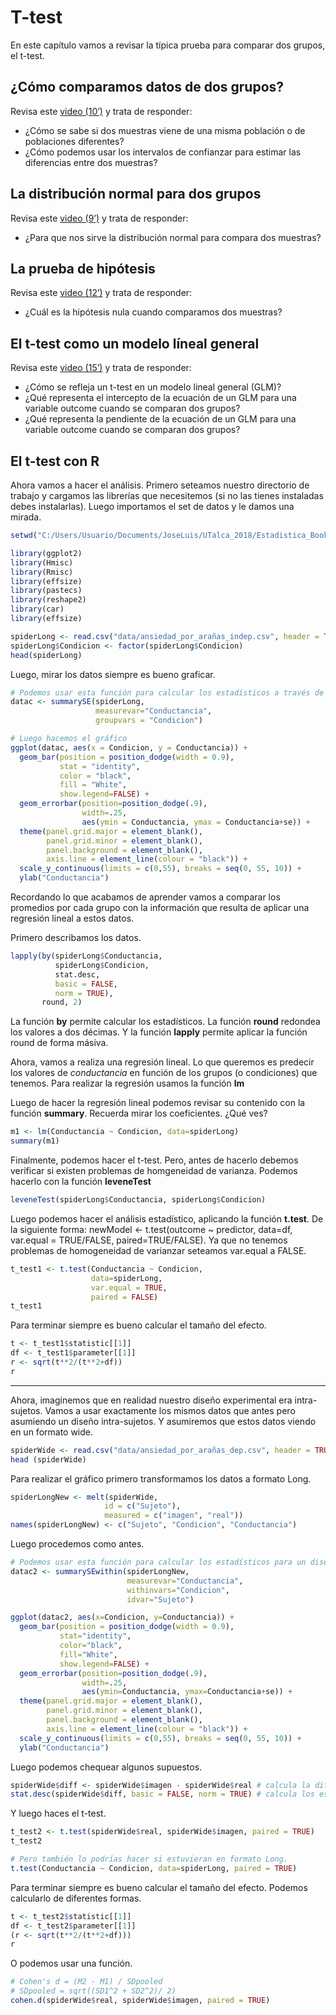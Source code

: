 # T-test

En este capítulo vamos a revisar la típica prueba para comparar dos grupos, el t-test.

## ¿Cómo comparamos datos de dos grupos?
Revisa este <a href="https://www.youtube.com/watch?v=3JKMXCpQvzw" target="_blank">video (10')</a> y trata de responder:

- ¿Cómo se sabe si dos muestras viene de una misma población o de poblaciones diferentes?
- ¿Cómo podemos usar los intervalos de confianzar para estimar las diferencias entre dos muestras?

## La distribución normal para dos grupos
Revisa este <a href="https://www.youtube.com/watch?v=nUutIbaRWCQ" target="_blank">video (9')</a> y trata de responder:

- ¿Para que nos sirve la distribución normal para compara dos muestras?

## La prueba de hipótesis
Revisa este <a href="https://www.youtube.com/watch?v=L3SbEqzEWW0" target="_blank">video (12')</a> y trata de responder:

- ¿Cuál es la hipótesis nula cuando comparamos dos muestras?

## El t-test como un modelo líneal general
Revisa este <a href="https://www.youtube.com/watch?v=RS79Z69iu5U" target="_blank">video (15')</a> y trata de responder:

- ¿Cómo se refleja un t-test en un modelo lineal general (GLM)?
- ¿Qué representa el intercepto de la ecuación de un GLM para una variable outcome cuando se comparan dos grupos?
- ¿Qué representa la pendiente de la ecuación de un GLM para una variable outcome cuando se comparan dos grupos?

## El t-test con R

Ahora vamos a hacer el análisis. Primero seteamos nuestro directorio de trabajo y cargamos las librerías que necesitemos (si no las tienes instaladas debes instalarlas). Luego importamos el set de datos y le damos una mirada.

```r
setwd("C:/Users/Usuario/Documents/JoseLuis/UTalca_2018/Estadistica_Bookdown/estadistica")

library(ggplot2)
library(Hmisc)
library(Rmisc)
library(effsize)
library(pastecs)
library(reshape2)
library(car)
library(effsize)
```

```r
spiderLong <- read.csv("data/ansiedad_por_arañas_indep.csv", header = TRUE) # load data
spiderLong$Condicion <- factor(spiderLong$Condicion)
head(spiderLong)
```

Luego, mirar los datos siempre es bueno graficar.

```r
# Podemos usar esta función para calcular los estadísticos a través de los participantes.
datac <- summarySE(spiderLong, 
                   measurevar="Conductancia", 
                   groupvars = "Condicion")

# Luego hacemos el gráfico
ggplot(datac, aes(x = Condicion, y = Conductancia)) +
  geom_bar(position = position_dodge(width = 0.9),
           stat = "identity", 
           color = "black", 
           fill = "White", 
           show.legend=FALSE) +
  geom_errorbar(position=position_dodge(.9), 
                width=.25, 
                aes(ymin = Conductancia, ymax = Conductancia+se)) +
  theme(panel.grid.major = element_blank(), 
        panel.grid.minor = element_blank(),
        panel.background = element_blank(), 
        axis.line = element_line(colour = "black")) +
  scale_y_continuous(limits = c(0,55), breaks = seq(0, 55, 10)) +
  ylab("Conductancia")
```

Recordando lo que acabamos de aprender vamos a comparar los promedios por cada grupo con la información que resulta de aplicar una regresión lineal a estos datos.

Primero describamos los datos.

```r
lapply(by(spiderLong$Conductancia, 
          spiderLong$Condicion, 
          stat.desc, 
          basic = FALSE, 
          norm = TRUE), 
       round, 2)
```

La función **by** permite calcular los estadísticos. La función **round** redondea los valores a dos décimas. Y la función **lapply** permite aplicar la función round de forma másiva.

Ahora, vamos a realiza una regresión lineal. Lo que queremos es predecir los valores de *conductancia* en función de los grupos (o condiciones) que tenemos. Para realizar la regresión usamos la función **lm**

Luego de hacer la regresión lineal podemos revisar su contenido con la función **summary**.
Recuerda mirar los coeficientes. ¿Qué ves?

```r
m1 <- lm(Conductancia ~ Condicion, data=spiderLong)
summary(m1)
```

Finalmente, podemos hacer el t-test. Pero, antes de hacerlo debemos verificar si existen problemas de homgeneidad de varianza. Podemos hacerlo con la función **leveneTest**

```r
leveneTest(spiderLong$Conductancia, spiderLong$Condicion)
```

Luego podemos hacer el análisis estadístico, aplicando la función **t.test**.
De la siguiente forma: newModel <- t.test(outcome ~ predictor, data=df, var.equal = TRUE/FALSE, paired=TRUE/FALSE).
Ya que no tenemos problemas de homogeneidad de varianzar seteamos var.equal a FALSE.

```r
t_test1 <- t.test(Conductancia ~ Condicion, 
                  data=spiderLong, 
                  var.equal = TRUE,
                  paired = FALSE)
t_test1
```

Para terminar siempre es bueno calcular el tamaño del efecto.

```r
t <- t_test1$statistic[[1]]
df <- t_test1$parameter[[1]]
r <- sqrt(t**2/(t**2+df))
r
```

***

Ahora, imaginemos que en realidad nuestro diseño experimental era intra-sujetos.
Vamos a usar exactamente los mismos datos que antes pero asumiendo un diseño intra-sujetos. Y asumiremos que estos datos viendo en un formato wide.

```r
spiderWide <- read.csv("data/ansiedad_por_arañas_dep.csv", header = TRUE) # load data
head (spiderWide)
```

Para realizar el gráfico primero transformamos los datos a formato Long.

```r
spiderLongNew <- melt(spiderWide,
                     id = c("Sujeto"), 
                     measured = c("imagen", "real"))
names(spiderLongNew) <- c("Sujeto", "Condicion", "Conductancia")
```

Luego procedemos como antes.

```r
# Podemos usar esta función para calcular los estadísticos para un diseño intra-sujetos.
datac2 <- summarySEwithin(spiderLongNew, 
                          measurevar="Conductancia", 
                          withinvars="Condicion", 
                          idvar="Sujeto")

ggplot(datac2, aes(x=Condicion, y=Conductancia)) +
  geom_bar(position = position_dodge(width = 0.9),
           stat="identity", 
           color="black", 
           fill="White", 
           show.legend=FALSE) +
  geom_errorbar(position=position_dodge(.9), 
                width=.25, 
                aes(ymin=Conductancia, ymax=Conductancia+se)) +
  theme(panel.grid.major = element_blank(), 
        panel.grid.minor = element_blank(),
        panel.background = element_blank(), 
        axis.line = element_line(colour = "black")) +
  scale_y_continuous(limits = c(0,55), breaks = seq(0, 55, 10)) +
  ylab("Conductancia")
```

Luego podemos chequear algunos supuestos.

```r
spiderWide$diff <- spiderWide$imagen - spiderWide$real # calcula la diferencia
stat.desc(spiderWide$diff, basic = FALSE, norm = TRUE) # calcula los estadísticos
```

Y luego haces el t-test.

```r
t_test2 <- t.test(spiderWide$real, spiderWide$imagen, paired = TRUE)
t_test2

# Pero también lo podrías hacer si estuvieran en formato Long.
t.test(Conductancia ~ Condicion, data=spiderLong, paired = TRUE)
```

Para terminar siempre es bueno calcular el tamaño del efecto.
Podemos calcularlo de diferentes formas.

```r
t <- t_test2$statistic[[1]]
df <- t_test2$parameter[[1]]
(r <- sqrt(t**2/(t**2+df)))
r
```

O podemos usar una función.

```r
# Cohen's d = (M2 - M1) / SDpooled
# SDpooled = sqrt((SD1^2 + SD2^2)/ 2)
cohen.d(spiderWide$real, spiderWide$imagen, paired = TRUE)
```
